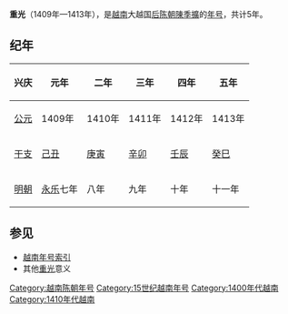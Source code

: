 {{Eranamebox|年号=重光
|起讫时间= 1409年—1413年
|政权= [[后陈朝|后陈朝]]
|帝王=[[陳季擴|陳季擴]]
|历时= 5年
|timeline=
|说明=
}}
'''重光'''（1409年—1413年），是[[越南|越南]]大越国[[后陈朝|后陈朝]][[陳季擴|陳季擴]]的[[年号|年号]]，共计5年。

==纪年==

{| class="wikitable"  style="text-align:center"
!兴庆||元年||二年||三年||四年||五年
|-
![[公元|公元]]
|1409年||1410年||1411年||1412年||1413年
|-
![[干支|干支]]
|[[己丑|己丑]]||[[庚寅|庚寅]]||[[辛卯|辛卯]]||[[壬辰|壬辰]]||[[癸巳|癸巳]]
|-
![[明朝|明朝]]
|[[永乐_(明成祖)|永乐]]七年||八年||九年||十年||十一年
|}

==参见==
*[[越南年号索引|越南年号索引]]
*其他[[重光|重光]]意义

{{年号|[[兴庆_(年号)|兴庆]]|[[越南年号索引|越南后陈朝年号]]|[[明朝|明朝]]：[[永乐_(明成祖)|永乐]]<br>13年后：[[天慶_(陳暠)|天慶]]}}
{{越南年號}}
[[Category:越南陈朝年号|Category:越南陈朝年号]]
[[Category:15世纪越南年号|Category:15世纪越南年号]]
[[Category:1400年代越南|Category:1400年代越南]]
[[Category:1410年代越南|Category:1410年代越南]]